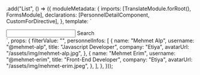 .add("List", () => ({
moduleMetadata: {
imports: [TranslateModule.forRoot(), FormsModule],
declarations: [PersonnelDetailComponent, CustomForDirective],
},
template: `

<div class="container">
  <div class="form-field">
    <input
      type="text"
      id="field-text"
      [(ngModel)]="filterValue">
    <label
      class="form-field-label"
      for="field-text"
    >Search</label>
  </div>
  <div class="mt-1">
      <app-personnel-detail
        *customFor="let personnel of personnelInfos; 
        filterValue: filterValue; 
        filterKey: 'name'"
        [personnelInfo]="personnel"
      ></app-personnel-detail>
  </div>
</div>
`,
props: {
  filterValue: "",
  personnelInfos: [
    {
      name: "Mehmet Alp",
      username: "@mehmet-alp",
      title: "Javascript Developer",
      company: "Etiya",
      avatarUrl: "/assets/img/mehmet-alp.jpg",
    },
    {
      name: "Mehmet Erim",
      username: "@mehmet-erim",
      title: "Front-End Developer",
      company: "Etiya",
      avatarUrl: "/assets/img/mehmet-erim.jpeg",
    },
  ],
},
}));
